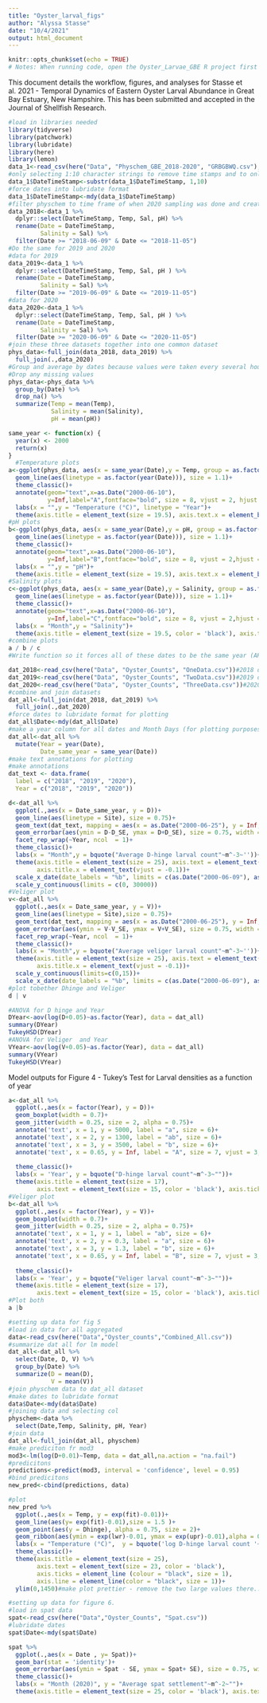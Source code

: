 ```yaml
---
title: "Oyster_larval_figs"
author: "Alyssa Stasse"
date: "10/4/2021"
output: html_document
---
```


```r
knitr::opts_chunk$set(echo = TRUE)
# Notes: When running code, open the Oyster_Larvae_GBE R project first to make sure working directory is set to the correct location.
```

This document details the workflow, figures, and analyses for Stasse et al. 2021 - Temporal Dynamics of Eastern Oyster Larval Abundance in Great Bay Estuary, New Hampshire. This has been submitted and accepted in the Journal of Shellfish Research.

```r
#load in libraries needed
library(tidyverse)
library(patchwork)
library(lubridate)
library(here)
library(lemon)
data_1<-read_csv(here("Data", "Physchem_GBE_2018-2020", "GRBGBWQ.csv"), skip = 2)#skipping first two rows 
#only selecting 1:10 character strings to remove time stamps and to only keep dates
data_1$DateTimeStamp<-substr(data_1$DateTimeStamp, 1,10)
#force dates into lubridate format
data_1$DateTimeStamp<-mdy(data_1$DateTimeStamp)
#filter physchem to time frame of when 2020 sampling was done and create new object with 2018 data
data_2018<-data_1 %>% 
  dplyr::select(DateTimeStamp, Temp, Sal, pH) %>% 
  rename(Date = DateTimeStamp,
         Salinity = Sal) %>% 
  filter(Date >= "2018-06-09" & Date <= "2018-11-05")
#Do the same for 2019 and 2020
#data for 2019
data_2019<-data_1 %>% 
  dplyr::select(DateTimeStamp, Temp, Sal, pH ) %>% 
  rename(Date = DateTimeStamp,
         Salinity = Sal) %>% 
  filter(Date >= "2019-06-09" & Date <= "2019-11-05")
#data for 2020
data_2020<-data_1 %>% 
  dplyr::select(DateTimeStamp, Temp, Sal, pH ) %>% 
  rename(Date = DateTimeStamp,
         Salinity = Sal) %>% 
  filter(Date >= "2020-06-09" & Date <= "2020-11-05")
#join these three datasets together into one common dataset
phys_data<-full_join(data_2018, data_2019) %>% 
  full_join(.,data_2020)
#Group and average by dates because values were taken every several hours
#Drop any missing values
phys_data<-phys_data %>% 
  group_by(Date) %>% 
  drop_na() %>% 
  summarize(Temp = mean(Temp),
            Salinity = mean(Salinity),
            pH = mean(pH))
```


```r
same_year <- function(x) {
  year(x) <- 2000
  return(x)
} 
  #Temperature plots
a<-ggplot(phys_data, aes(x = same_year(Date),y = Temp, group = as.factor(year(Date))))+
  geom_line(aes(linetype = as.factor(year(Date))), size = 1.1)+
  theme_classic()+
  annotate(geom="text",x=as.Date("2000-06-10"),
           y=Inf,label="A",fontface="bold", size = 8, vjust = 2, hjust = 2)+
  labs(x = "",y = "Temperature (°C)", linetype = "Year")+
  theme(axis.title = element_text(size = 19.5), axis.text.x = element_blank(), legend.text = element_text(size = 17, color = 'black'), legend.title = element_text(size = 17, color = 'black'), legend.position = c(0.93,0.74), axis.ticks = element_line (colour = "black", size = 1),  axis.line = element_line(color = "black", size = 1),legend.key.width=unit(2.3,"cm"),axis.text.y = element_text(size = 18, color = 'black'))
#pH plots
b<-ggplot(phys_data, aes(x = same_year(Date),y = pH, group = as.factor(year(Date))))+
  geom_line(aes(linetype = as.factor(year(Date))), size = 1.1)+
  theme_classic()+
  annotate(geom="text",x=as.Date("2000-06-10"),
           y=Inf,label="B",fontface="bold", size = 8, vjust = 2,hjust = 2)+
  labs(x = "",y = "pH")+
  theme(axis.title = element_text(size = 19.5), axis.text.x = element_blank(), legend.position = 'none', axis.ticks = element_line (colour = "black", size = 1),  axis.line = element_line(color = "black", size = 1),axis.text.y = element_text(size = 18, color = 'black'))
#Salinity plots
c<-ggplot(phys_data, aes(x = same_year(Date),y = Salinity, group = as.factor(year(Date))))+
  geom_line(aes(linetype = as.factor(year(Date))), size = 1.1)+
  theme_classic()+
  annotate(geom="text",x=as.Date("2000-06-10"),
           y=Inf,label="C",fontface="bold", size = 8, vjust = 2,hjust = 2)+
  labs(x = "Month",y = "Salinity")+
  theme(axis.title = element_text(size = 19.5, color = 'black'), axis.text = element_text(size = 18, color = 'black'), legend.position = 'none', axis.ticks = element_line (colour = "black", size = 1),  axis.line = element_line(color = "black", size = 1))
#combine plots
a / b / c 
#Write function so it forces all of these dates to be the same year (AKA same x scale) for nice plotting
```

```r
dat_2018<-read_csv(here("Data", "Oyster_Counts", "OneData.csv"))#2018 data
dat_2019<-read_csv(here("Data", "Oyster_Counts", "TwoData.csv"))#2019 data
dat_2020<-read_csv(here("Data", "Oyster_Counts", "ThreeData.csv"))#2020 data
#combine and join datasets
dat_all<-full_join(dat_2018, dat_2019) %>% 
  full_join(.,dat_2020)
#force dates to lubridate format for plotting
dat_all$Date<-mdy(dat_all$Date)
#make a year column for all dates and Month Days (for plotting purposes)
dat_all<-dat_all %>% 
  mutate(Year = year(Date),
         Date_same_year = same_year(Date)) 
#make text annotations for plotting
#make annotations
dat_text <- data.frame(
  label = c("2018", "2019", "2020"),
  Year = c("2018", "2019", "2020"))
```


```r
d<-dat_all %>% 
  ggplot(.,aes(x = Date_same_year, y = D))+
  geom_line(aes(linetype = Site), size = 0.75)+
  geom_text(dat_text, mapping = aes(x = as.Date("2000-06-25"), y = Inf, label = label), vjust = 1.75, size = 8)+
  geom_errorbar(aes(ymin = D-D_SE, ymax = D+D_SE), size = 0.75, width = 1.75, alpha = 0.8)+
  facet_rep_wrap(~Year, ncol  = 1)+
  theme_classic()+
  labs(x = "Month",y = bquote("Average D-hinge larval count"~m^-3~''))+
  theme(axis.title = element_text(size = 25), axis.text = element_text(size = 20, color = 'black'),  legend.position = 'none', axis.ticks = element_line (colour = "black", size = 1),  axis.line = element_line(color = "black"), strip.text.x = element_blank(), strip.background = element_blank(),
        axis.title.x = element_text(vjust = -0.1))+
  scale_x_date(date_labels = "%b", limits = c(as.Date("2000-06-09"), as.Date("2000-11-05")))+
  scale_y_continuous(limits = c(0, 30000))
#Veliger plot
v<-dat_all %>% 
  ggplot(.,aes(x = Date_same_year, y = V))+
  geom_line(aes(linetype = Site),size = 0.75)+
  geom_text(dat_text, mapping = aes(x = as.Date("2000-06-25"), y = Inf, label = label), vjust = 1.75, size = 8)+
  geom_errorbar(aes(ymin = V-V_SE, ymax = V+V_SE), size = 0.75, width = 1.75, alpha = 0.8)+
  facet_rep_wrap(~Year, ncol  = 1)+
  theme_classic()+
  labs(x = "Month",y = bquote("Average veliger larval count"~m^-3~''))+
  theme(axis.title = element_text(size = 25), axis.text = element_text(size = 20, color = 'black'), legend.text = element_text(size = 17, color = 'black'), legend.title = element_text(size = 18, color = 'black'), legend.position = c(0.8,0.875), axis.ticks = element_line (colour = "black", size = 1),  axis.line = element_line(color = "black"),legend.key.width=unit(2.3,"cm"), legend.background = element_rect(fill = 'NA'), strip.text.x = element_blank(), strip.background = element_blank(),
        axis.title.x = element_text(vjust = -0.1))+
  scale_y_continuous(limits=c(0,15))+
  scale_x_date(date_labels = "%b", limits = c(as.Date("2000-06-09"), as.Date("2000-11-05")))
#plot tobether Dhinge and Veliger
d | v 
```


```r
#ANOVA for D hinge and Year
DYear<-aov(log(D+0.05)~as.factor(Year), data = dat_all)
summary(DYear)
TukeyHSD(DYear)
#ANOVA for Veliger  and Year
VYear<-aov(log(V+0.05)~as.factor(Year), data = dat_all)
summary(VYear)
TukeyHSD(VYear)
```
Model outputs for Figure 4 - Tukey's Test for Larval densities as a function of year

```r
a<-dat_all %>% 
  ggplot(.,aes(x = factor(Year), y = D))+
  geom_boxplot(width = 0.7)+
  geom_jitter(width = 0.25, size = 2, alpha = 0.75)+
  annotate('text', x = 1, y = 5000, label = "a", size = 6)+
  annotate('text', x = 2, y = 1300, label = "ab", size = 6)+
  annotate('text', x = 3, y = 3500, label = "b", size = 6)+
  annotate('text', x = 0.65, y = Inf, label = "A", size = 7, vjust = 3, fontface = 'bold')+
  
  theme_classic()+
  labs(x = 'Year', y = bquote("D-hinge larval count"~m^-3~""))+
  theme(axis.title = element_text(size = 17), 
        axis.text = element_text(size = 15, color = 'black'), axis.ticks = element_line (colour = "black", size = 1),  axis.line = element_line(color = "black", size = 1))
#Veliger plot
b<-dat_all %>% 
  ggplot(.,aes(x = factor(Year), y = V))+
  geom_boxplot(width = 0.7)+
  geom_jitter(width = 0.25, size = 2, alpha = 0.75)+
  annotate('text', x = 1, y = 1, label = "ab", size = 6)+
  annotate('text', x = 2, y = 0.3, label = "a", size = 6)+
  annotate('text', x = 3, y = 1.3, label = "b", size = 6)+
  annotate('text', x = 0.65, y = Inf, label = "B", size = 7, vjust = 3, fontface = 'bold')+
  
  theme_classic()+
  labs(x = 'Year', y = bquote("Veliger larval count"~m^-3~""))+
  theme(axis.title = element_text(size = 17), 
        axis.text = element_text(size = 15, color = 'black'), axis.ticks = element_line (colour = "black", size = 1),  axis.line = element_line(color = "black", size = 1))
#Plot both
a |b 
```

```r
#setting up data for fig 5
#load in data for all aggregated
data<-read_csv(here("Data","Oyster_counts","Combined_All.csv"))
#summarize dat all for lm model
dat_all<-dat_all %>% 
  select(Date, D, V) %>% 
  group_by(Date) %>% 
  summarize(D = mean(D),
            V = mean(V))
#join physchem data to dat_all dataset
#make dates to lubridate format
data$Date<-mdy(data$Date)
#joining data and selecting col
physchem<-data %>% 
  select(Date,Temp, Salinity, pH, Year)
#join data
dat_all<-full_join(dat_all, physchem)
#make prediciton fr mod3
mod3<-lm(log(D+0.01)~Temp, data = dat_all,na.action = "na.fail")
#predicitons
predictions<-predict(mod3, interval = 'confidence', level = 0.95)
#bind predicitons
new_pred<-cbind(predictions, data)
```


```r
#plot
new_pred %>% 
  ggplot(.,aes(x = Temp, y = exp(fit)-0.01))+
  geom_line(aes(y= exp(fit)-0.01),size = 1.5 )+
  geom_point(aes(y = Dhinge), alpha = 0.75, size = 2)+
  geom_ribbon(aes(ymin = exp(lwr)-0.01, ymax = exp(upr)-0.01),alpha = 0.4)+
  labs(x = "Temperature (°C)",  y = bquote('log D-hinge larval count '~m^-3~''))+
  theme_classic()+
  theme(axis.title = element_text(size = 25), 
        axis.text = element_text(size = 23, color = 'black'), 
        axis.ticks = element_line (colour = "black", size = 1), 
        axis.line = element_line(color = "black", size = 1))+
  ylim(0,1450)#make plot prettier - remove the two large values there....
```


```r
#setting up data for figure 6.
#load in spat data
spat<-read_csv(here("Data","Oyster_Counts", "Spat.csv"))
#lubridate dates
spat$Date<-mdy(spat$Date)
```


```r
spat %>% 
  ggplot(.,aes(x = Date , y= Spat))+
  geom_bar(stat = 'identity')+
  geom_errorbar(aes(ymin = Spat - SE, ymax = Spat+ SE), size = 0.75, width = 2)+
  theme_classic()+
  labs(x = "Month (2020)", y = "Average spat settlement"~m^-2~"")+
  theme(axis.title = element_text(size = 25, color = 'black'), axis.text = element_text(size = 22, color ='black'), axis.line = element_line(size = 1))
```
